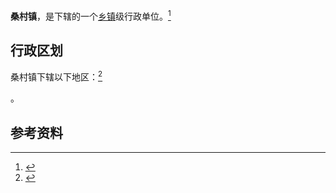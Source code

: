 {{中国乡级行政区|37/04/06/103/000}}

'''桑村镇'''，是{{PRC admin/fullname|37/04/06/103/000|3}}下辖的一个[[乡镇|乡镇]]级行政单位。<ref>{{PRC admin/ref sgc|{{PRC admin/parent|37/04/06/103/000}}}}</ref>

== 行政区划 ==

桑村镇下辖以下地区：<ref>{{PRC admin/ref sgc|37/04/06/103/000}}</ref>

{{PRC admin/children|37/04/06/103/000}}。

== 参考资料 ==

{{reflist}}

{{行政区划小作品}}
{{PRC admin/navcat|37/04/06/103/000}}